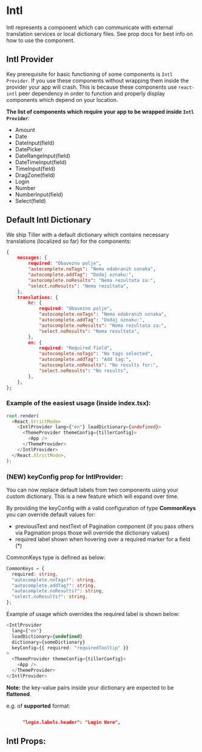 

# Intl

Intl represents a component which can communicate with external translation services or
local dictionary files. See prop docs for best info on how to use the component.

## Intl Provider

Key prerequisite for basic functioning of some components is `Intl Provider`.
If you use these components without wrapping them inside the provider your app will crash.
This is because these components use `react-intl` peer dependency in order to function and properly
display components which depend on your location.

**The list of components which require your app to be wrapped inside `Intl Provider`**:

- Amount
- Date
- DateInput(field)
- DatePicker
- DateRangeInput(field)
- DateTimeInput(field)
- TimeInput(field)
- DragZone(field)
- Login
- Number
- NumberInput(field)
- Select(field)

## Default Intl Dictionary

We ship Tiller with a default dictionary which contains necessary translations (localized so far) for the components:

```json
{
    messages: {
        required: "Obavezno polje",
        "autocomplete.noTags": "Nema odabranih oznaka",
        "autocomplete.addTag": "Dodaj oznaku:",
        "autocomplete.noResults": "Nema rezultata za:",
        "select.noResults": "Nema rezultata",
    },
    translations: {
        hr: {
            required: "Obavezno polje",
            "autocomplete.noTags": "Nema odabranih oznaka",
            "autocomplete.addTag": "Dodaj oznaku:",
            "autocomplete.noResults": "Nema rezultata za:",
            "select.noResults": "Nema rezultata",
        },
        en: {
            required: "Required field",
            "autocomplete.noTags": "No tags selected",
            "autocomplete.addTag": "Add tag:",
            "autocomplete.noResults": "No results for:",
            "select.noResults": "No results",
        },
    },
};
```

### Example of the easiest usage (inside index.tsx):

```ts
root.render(
  <React.StrictMode>
    <IntlProvider lang={"en"} loadDictionary={undefined}>
      <ThemeProvider themeConfig={tillerConfig}>
        <App />
      </ThemeProvider>
    </IntlProvider>
  </React.StrictMode>,
);
```

### (NEW) keyConfig prop for IntlProvider:

You can now replace default labels from two components using your custom dictionary. This is a new feature which will expand
over time.

By providing the keyConfig with a valid configuration of type **CommonKeys** you can override default values for:

- previousText and nextText of Pagination component (if you pass others via Pagination props those will override the dictionary values)
- required label shown when hovering over a required marker for a field (\*)

CommonKeys type is defined as below:

```ts
CommonKeys = {
  required: string,
  "autocomplete.noTags?": string,
  "autocomplete.addTag?": string,
  "autocomplete.noResults?": string,
  "select.noResults?": string,
};
```

Example of usage which overrides the required label is shown below:

```ts
<IntlProvider
  lang={"en"}
  loadDictionary={undefined}
  dictionary={someDictionary}
  keyConfig={{ required: "requiredTooltip" }}
>
  <ThemeProvider themeConfig={tillerConfig}>
    <App />
  </ThemeProvider>
</IntlProvider>
```

**Note:** the key-value pairs inside your dictionary are expected to be **flattened**.

e.g. of **supported** format:

```json

      "login.labels.header": "Login Here",
```

<Stories includePrimary={true} />

## Intl Props:

<ArgsTable of={Intl} />
